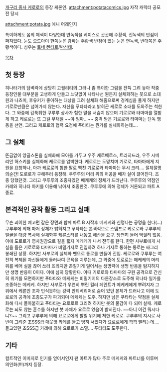 [[개구리 중사 케로로]]의 등장 케론인.
attachment:potatacomics.jpg
자작 캐릭터 공모전 당시

attachment:potata.jpg
애니 어래인지

특이하게도 몸의 체색이 다양한데 연녹색을 베이스로 곳곳에 주황색, 진녹색의 반점이 퍼져있다. 눈도 오드아이 한쪽눈은 감싸는 주황색 반점이 있는 눈은 연녹색, 반대쪽은 주황색이다. 성우는 [[토네 켄타로]]/[[박성태]].

[[목차]]

== 첫 등장 ==
히나타가의 담벼락에 상당히 고퀄리티의 그러나 좀 특이한 그림을 잔뜩 그려 놓아 작중 등장인물 대부분을 고생하게 만들고 느닷없이 나타나선 뭔든지 실체화하는 붓으로 소대원과 나츠미, 후유키가 좋아하는 대상을 그려 실체화 해줌으로써 경계심을 풀게 하지만 기로로만큼은 넘어가지 않는다. 자신을 푸타타라고 밝히곤 케로로 소대를 도와주는 척한다. 그 와중에 갑툭튀한 쿠루루 상사가 험한 말을 서슴치 않으며 기로로와 타마마를 열받게 하고 케로로는 또 그걸 부채질 ~~야 임마...~~ 충격 받은 기로로와 타마마는 단독 행동을 선언. 그리고 케로로의 협력 요청에 푸타타는 뭔가를 실체화하는데....

== 그 실체 ==
뜬금없이 앙골스톤을 실체화해 모아를 가두고 우주 케로베로스, 트리히드라, 우주 시베리안 허스키를 실체화해 케로로를 압박한다. 케로로는 도망치며 기로로, 타마마에게 지원을 요청하나, 아까 케로로의 험한 말로 빡친 기로로와 타마마는 무시 크리.... 절체절명의순간! 도로로가 구해주러 등장해. 쿠루루의 머리 위의 허공을 배자 실이 끊어진다. 조종 당했던것. 그리고 쿠루루의 조종자였던 메케케의 정체가 드러난다. 쿠루루의 약점인 카레와 히나타 아키를 이용해 낚아서 조종한것. 쿠루루에 의해 정체가 거론되고 파트 A 종료.

== 본격적인 공작 활동 그리고 실패 ==
무슨 괴이한 예고편 같은 장면과 함께 파트 B 시작후 메케케와 신명나는 공명을 한다(...) 쿠루루에 의해 마저 정체가 밝혀지고 푸타타는 본격적으로 스템프로 케로로와 쿠루루의 얼굴을 대량 복사해 실체화후 케론스타를 내놓고 해산을 요구. 당연히 들어 먹힐리 없음. 이에 도로로가 영차원참으로 길을 뚧자 메케케가 나서  전투를 한다. 한편 사부로에게 사실을 들은 기로로와 타마마가 비밀기지로 진입하려 하나 기지로 통하는 통로는 싸그리 봉쇄된 상황. 하지만 사부로의 실체화 펜으로 통로를 만들어 진입. 케로로와 쿠루루는 여전히 복제된 자신들에게 둘러싸여 곤욕을 치루는데, 그 와중에 도로로는 메케케의 머리위를 베어 실을 끊어 쓰러 뜨리지만 끈질기게 일어서는 생명력에 생명 반응을 탐지하지만 생명 반응이 0이다. 이에 심히 당황한다. 이때 기로로와 타마마의 구원 공격으로 간신히 위기를 모면하지만 푸타타와 메케케는 비밀기지의 다른장소로 도주해 히나타 일가를 조종하는 메케케. 하지만 사부로가 우연히 뿌린 컬러 페인트가 메케케에게 뿌려지자 그위에서 케론인 조차 인식못하는 강력 안티베리어로 숨어 있던 본체가 드러나고 이에 도로로의 공격에 조종도구가 파괴되며 메케케는 도주. 하지만 남은 푸타타는 약점을 실체화해 다시 몰아붙히고 푸타타는 요로로르 그리려 하지만 붓의 물감이 다 되어 실패. 케로로는 되도 않는 훈수를 하지만 붓 자체가 요로로 였음이 밝혀진다. ~~아니 이건 뭐시다냐?~~
그리고 쿠루루에 의해 요로로에게 빨릴 위기에 처한 케로로. 쿠루루의 지시로 사빈이 그려준 초SSS급 매웃맛 카레를 들고 멍히 서있다가 요로로에게 쫙쫙 빨리는데.... 들고있던 초SSS급 카레에 의해 요로로가 소멸.... 푸타타도 도주한다.

== 기타 ==
컬트적인 이미지로 인기를 얻어서인지 팬 아트가 많다 주로 메케케와 파트너를 이루며 의인화(!!!)까지 등장.
